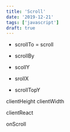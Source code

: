 ```yaml
---
title: 'Scroll'
date: '2019-12-21'
tags: ['javascript']
draft: true
---
```


- scrollTo = scroll
- scrollBy

- scollY
- srollX

- scrollTopY

clientHeight
clientWidth

clientReact

onScroll
